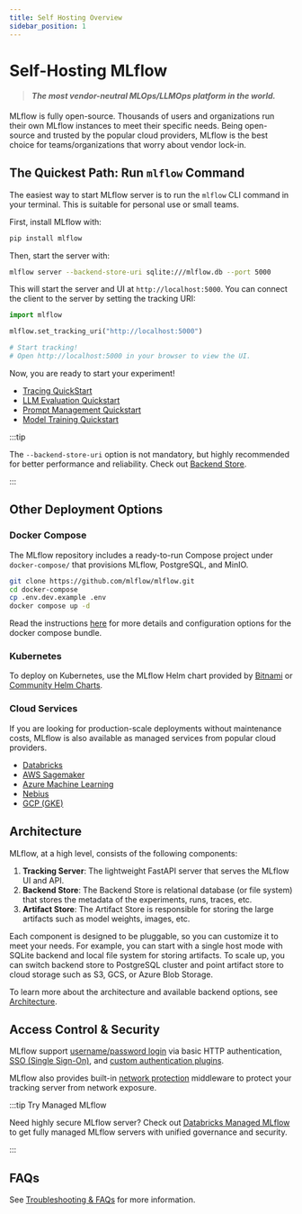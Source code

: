 ```yaml
---
title: Self Hosting Overview
sidebar_position: 1
---
```


# Self-Hosting MLflow

> #### **_The most vendor-neutral MLOps/LLMOps platform in the world._**

MLflow is fully open-source. Thousands of users and organizations run their own MLflow instances to meet their specific needs. Being open-source and trusted by the popular cloud providers, MLflow is the best choice for teams/organizations that worry about vendor lock-in.

## The Quickest Path: Run `mlflow` Command

The easiest way to start MLflow server is to run the `mlflow` CLI command in your terminal. This is suitable for personal use or small teams.

First, install MLflow with:

```bash
pip install mlflow
```

Then, start the server with:

```bash
mlflow server --backend-store-uri sqlite:///mlflow.db --port 5000
```

This will start the server and UI at `http://localhost:5000`. You can connect the client to the server by setting the tracking URI:

```python
import mlflow

mlflow.set_tracking_uri("http://localhost:5000")

# Start tracking!
# Open http://localhost:5000 in your browser to view the UI.
```

Now, you are ready to start your experiment!

- [Tracing QuickStart](/genai/tracing/quickstart/python-openai/)
- [LLM Evaluation Quickstart](/genai/eval-monitor/quickstart/)
- [Prompt Management Quickstart](/genai/prompt-registry/#getting-started)
- [Model Training Quickstart](/ml/tracking/quickstart/)

:::tip

The `--backend-store-uri` option is not mandatory, but highly recommended for better performance and reliability. Check out <ins>[Backend Store](./architecture/backend-store)</ins>.

:::

## Other Deployment Options

### Docker Compose

The MLflow repository includes a ready-to-run Compose project under `docker-compose/` that provisions MLflow, PostgreSQL, and MinIO.

```bash
git clone https://github.com/mlflow/mlflow.git
cd docker-compose
cp .env.dev.example .env
docker compose up -d
```

Read the instructions [here](https://github.com/mlflow/mlflow/tree/master/docker-compose) for more details and configuration options for the docker compose bundle.

### Kubernetes

To deploy on Kubernetes, use the MLflow Helm chart provided by [Bitnami](https://artifacthub.io/packages/helm/bitnami/mlflow) or [Community Helm Charts](https://artifacthub.io/packages/helm/community-charts/mlflow).

### Cloud Services

If you are looking for production-scale deployments without maintenance costs, MLflow is also available as managed services from popular cloud providers.

- [Databricks](https://www.databricks.com/product/managed-mlflow)
- [AWS Sagemaker](https://aws.amazon.com/sagemaker/ai/experiments/)
- [Azure Machine Learning](https://learn.microsoft.com/en-us/azure/machine-learning/concept-mlflow?view=azureml-api-2)
- [Nebius](https://nebius.com/services/managed-mlflow)
- [GCP (GKE)](https://gke-ai-labs.dev/docs/tutorials/frameworks-and-pipelines/mlflow/)

## Architecture

MLflow, at a high level, consists of the following components:

1. **Tracking Server**: The lightweight FastAPI server that serves the MLflow UI and API.
2. **Backend Store**: The Backend Store is relational database (or file system) that stores the metadata of the experiments, runs, traces, etc.
3. **Artifact Store**: The Artifact Store is responsible for storing the large artifacts such as model weights, images, etc.

Each component is designed to be pluggable, so you can customize it to meet your needs. For example, you can start with a single host mode with SQLite backend and local file system for storing artifacts. To scale up, you can switch backend store to PostgreSQL cluster and point artifact store to cloud storage such as S3, GCS, or Azure Blob Storage.

To learn more about the architecture and available backend options, see [Architecture](./architecture/overview).

## Access Control & Security

MLflow support [username/password login](./security/basic-http-auth) via basic HTTP authentication, [SSO (Single Sign-On)](./security/sso), and [custom authentication plugins](./security/custom).

MLflow also provides built-in [network protection](./security/network) middleware to protect your tracking server from network exposure.

:::tip Try Managed MLflow

Need highly secure MLflow server? Check out <ins>[Databricks Managed MLflow](https://www.databricks.com/product/managed-mlflow)</ins> to get fully managed MLflow servers with unified governance and security.

:::

## FAQs

See [Troubleshooting & FAQs](./troubleshooting) for more information.
